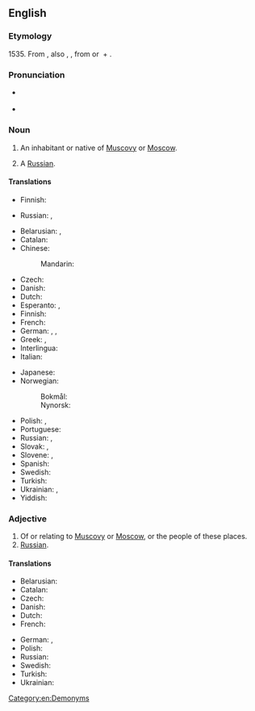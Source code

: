 {{also|muscovite}}
==English==

===Etymology===
1535. From {{etyl|la|en}} {{m|la|Moscovita||resident of Moscow or Muscovy, Russian}}, also {{m|la|Muscovita}}, {{m|la|Moschovita}}, from {{m|la|Moscovia}} or {{m|la|Muscovia||Muscovy}} + {{m|la|-ita}}.

===Pronunciation===
* {{a|UK}} {{IPA|/ˈmʌs.kəˌvaɪt/|lang=en}}
* {{audio|en-us-Muscovite.ogg|Audio (US)|lang=en}}

===Noun===
{{en-noun}}

# An inhabitant or native of [[Muscovy]] or [[Moscow]].
# {{lb|en|archaic}} A [[Russian]].

====Translations====
{{trans-top|resident of Muscovy}}
* Finnish: {{t+|fi|moskoviitti}}
{{trans-mid}}
* Russian: {{t|ru|[[жи́тель]] [[Московия|Моско́вии]]|m}}, {{t|ru|[[жи́тельница]] [[Московия|Моско́вии]]|f}}
{{trans-bottom}}

{{trans-top|resident of Moscow}}
* Belarusian: {{t|be|маскві́ч|m|sc=Cyrl}}, {{t|be|маскві́чка|f|sc=Cyrl}}
* Catalan: {{t|ca|moscovita|m|f}}
* Chinese:
*: Mandarin: {{t|cmn|莫斯科人|tr=Mòsīkērén|sc=Hani}}
* Czech: {{t|cs|Moskvan|m}}
* Danish: {{t|da|moskovit|c}}
* Dutch: {{t+|nl|Moskoviet|m}}
* Esperanto: {{t|eo|moskvano}} {{qualifier|man or woman}}, {{t|eo|moskvanino}} {{qualifier|woman}}
* Finnish: {{t+|fi|moskovalainen}}
* French: {{t+|fr|Moscovite|m|f}}
* German: {{t+|de|Moskauer|m}}, {{t+|de|Moskowiter|m}}, {{t+|de|Moskauerin|f}}
* Greek: {{t|el|Μοσχοβίτης|m}}, {{t|el|Μοσχοβίτισσα|f}}
* Interlingua: {{t|ia|moscovita|m|f}}
* Italian: {{t+|it|moscovita|m|f}}
{{trans-mid}}
* Japanese: {{t|ja|モスクワ人|tr=Mosukuwa-jin|sc=Jpan}}
* Norwegian:
*: Bokmål: {{t+|nb|moskovitt|m}}
*: Nynorsk: {{t|nn|moskovitt|m}}
* Polish: {{t+|pl|moskwianin|m}}, {{t+|pl|moskwianka|f}}
* Portuguese: {{t+|pt|moscovita|m|f}}
* Russian: {{t+|ru|москви́ч|m}}, {{t+|ru|москви́чка|f}}
* Slovak: {{t|sk|Moskovčan|m}}, {{t|sk|Moskovčanka|f}}
* Slovene: {{t|sl|moskovčan|m}}, {{t|sl|moskovčanka|f}}
* Spanish: {{t+|es|moscovita|m|f}}
* Swedish: {{t|sv|moskovit|c}} {{qualifier|archaic, poetic}}
* Turkish: {{t|tr|Moskovalı}}
* Ukrainian: {{t|uk|москви́ч|m|sc=Cyrl}}, {{t|uk|москви́чка|f|sc=Cyrl}}
* Yiddish: {{t|yi|מאָסקווער|m}}
{{trans-bottom}}

===Adjective===
{{en-adj|-}}

# Of or relating to [[Muscovy]] or [[Moscow]], or the people of these places.
# [[Russian]].

====Translations====
{{trans-top|Relating to Moscow}}
* Belarusian: {{t|be|маско́ўскі|m|sc=Cyrl}}
* Catalan: {{t|ca|moscovita}}
* Czech: {{t+|cs|moskevský}}
* Danish: {{t|da|moskovitisk}}
* Dutch: {{t+|nl|Moskovitisch}}
* French: {{t+|fr|moscovite}}
{{trans-mid}}
* German: {{t|de|moskowitisch}}, {{t+|de|Moskauer}}
* Polish: {{t+|pl|moskiewski}}
* Russian: {{t+|ru|моско́вский}}
* Swedish: {{t|sv|moskovitisk}} {{qualifier|very archaic}}
* Turkish: {{t|tr|Moskovalı}}
* Ukrainian: {{t|uk|моско́вський|m|sc=Cyrl}}
{{trans-bottom}}

[[Category:en:Demonyms]]